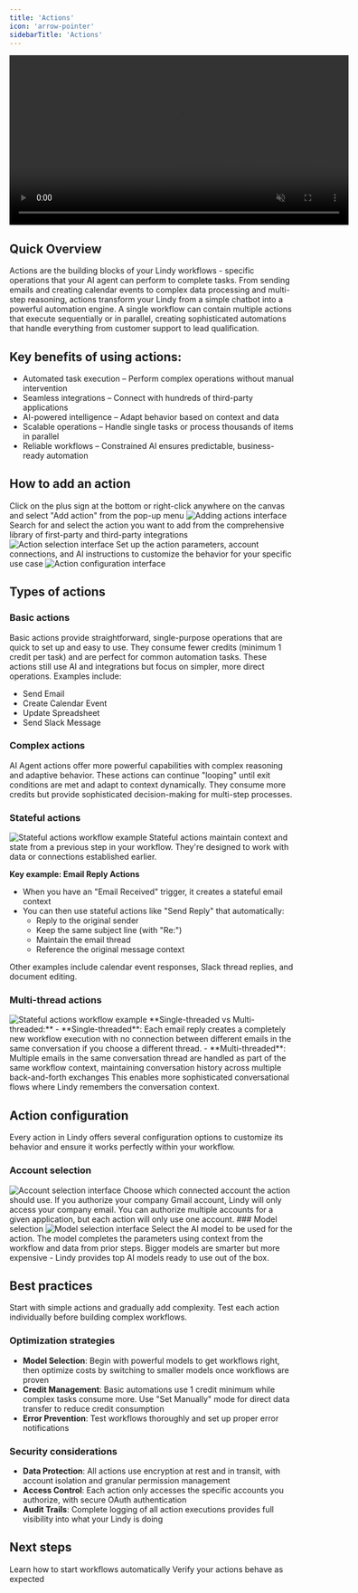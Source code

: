 ```yaml
---
title: 'Actions'
icon: 'arrow-pointer'
sidebarTitle: 'Actions'
---
```

<div style={{ display: 'flex', justifyContent: 'center', margin: '2rem 0' }}>
  <div className="video-card">
    <video
      src="https://lindy-docs-content.nyc3.digitaloceanspaces.com/Actions.mp4"
      width="600"
      autoPlay
      muted
      loop
      playsInline
      style={{ display: 'block', width: '100%', borderRadius: '16px' }}
    />
  </div>
</div>

## Quick Overview

Actions are the building blocks of your Lindy workflows - specific operations that your AI agent can perform to complete tasks. From sending emails and creating calendar events to complex data processing and multi-step reasoning, actions transform your Lindy from a simple chatbot into a powerful automation engine.
A single workflow can contain multiple actions that execute sequentially or in parallel, creating sophisticated automations that handle everything from customer support to lead qualification.

## Key benefits of using actions:

- Automated task execution – Perform complex operations without manual intervention
- Seamless integrations – Connect with hundreds of third-party applications
- AI-powered intelligence – Adapt behavior based on context and data
- Scalable operations – Handle single tasks or process thousands of items in parallel
- Reliable workflows – Constrained AI ensures predictable, business-ready automation


## How to add an action
<Steps>
  <Step title="Click the plus button">
    Click on the plus sign at the bottom or right-click anywhere on the canvas and select "Add action" from the pop-up menu 
    <Frame>
      <img src="/lindy-brand-assets/Actions_1.png" alt="Adding actions interface" />
    </Frame>
  </Step>
  <Step title="Select your action">
    Search for and select the action you want to add from the comprehensive library of first-party and third-party integrations
    <Frame>
      <img src="/lindy-brand-assets/Actions_2.png" alt="Action selection interface" />
    </Frame>
  </Step>
  <Step title="Configure the action">
    Set up the action parameters, account connections, and AI instructions to customize the behavior for your specific use case
    <Frame>
      <img src="/lindy-brand-assets/Actions_3.png" alt="Action configuration interface" />
    </Frame>
  </Step>
</Steps>


## Types of actions

### Basic actions
Basic actions provide straightforward, single-purpose operations that are quick to set up and easy to use. They consume fewer credits (minimum 1 credit per task) and are perfect for common automation tasks. These actions still use AI and integrations but focus on simpler, more direct operations. Examples include:
- Send Email
- Create Calendar Event
- Update Spreadsheet
- Send Slack Message
### Complex actions

AI Agent actions offer more powerful capabilities with complex reasoning and adaptive behavior. These actions can continue "looping" until exit conditions are met and adapt to context dynamically. They consume more credits but provide sophisticated decision-making for multi-step processes.
### Stateful actions
<Frame>
  <img src="/lindy-brand-assets/Actions_6.png" alt="Stateful actions workflow example" />
</Frame>
Stateful actions maintain context and state from a previous step in your workflow. They're designed to work with data or connections established earlier.

**Key example: Email Reply Actions**
- When you have an "Email Received" trigger, it creates a stateful email context
- You can then use stateful actions like "Send Reply" that automatically:
  - Reply to the original sender
  - Keep the same subject line (with "Re:")
  - Maintain the email thread
  - Reference the original message context

Other examples include calendar event responses, Slack thread replies, and document editing.

### Multi-thread actions
<Frame>
  <img src="/lindy-brand-assets/Actions_5.png" alt="Stateful actions workflow example" />
</Frame>
**Single-threaded vs Multi-threaded:**
- **Single-threaded**: Each email reply creates a completely new workflow execution with no connection between different emails in the same conversation if you choose a different thread.
- **Multi-threaded**: Multiple emails in the same conversation thread are handled as part of the same workflow context, maintaining conversation history across multiple back-and-forth exchanges
This enables more sophisticated conversational flows where Lindy remembers the conversation context.


## Action configuration
Every action in Lindy offers several configuration options to customize its behavior and ensure it works perfectly within your workflow.
### Account selection
<Frame>
  <img src="/lindy-brand-assets/Actions_7.png" alt="Account selection interface" />
</Frame>
Choose which connected account the action should use. If you authorize your company Gmail account, Lindy will only access your company email. You can authorize multiple accounts for a given application, but each action will only use one account.
### Model selection
<Frame>
  <img src="/lindy-brand-assets/Actions_8.png" alt="Model selection interface" />
</Frame>
Select the AI model to be used for the action. The model completes the parameters using context from the workflow and data from prior steps. Bigger models are smarter but more expensive - Lindy provides top AI models ready to use out of the box.

## Best practices
<Tip>
  Start with simple actions and gradually add complexity. Test each action individually before building complex workflows.
</Tip>

### Optimization strategies
- **Model Selection**: Begin with powerful models to get workflows right, then optimize costs by switching to smaller models once workflows are proven
- **Credit Management**: Basic automations use 1 credit minimum while complex tasks consume more. Use "Set Manually" mode for direct data transfer to reduce credit consumption
- **Error Prevention**: Test workflows thoroughly and set up proper error notifications

### Security considerations
- **Data Protection**: All actions use encryption at rest and in transit, with account isolation and granular permission management
- **Access Control**: Each action only accesses the specific accounts you authorize, with secure OAuth authentication
- **Audit Trails**: Complete logging of all action executions provides full visibility into what your Lindy is doing

## Next steps

<CardGroup cols={2}>
  <Card title="Understanding Triggers" href="/fundamentals/lindy-101/triggers" icon="bolt">
    Learn how to start workflows automatically
  </Card>
  <Card title="Testing Workflows" href="/testing/test-panel" icon="vial">
    Verify your actions behave as expected
  </Card>
</CardGroup>